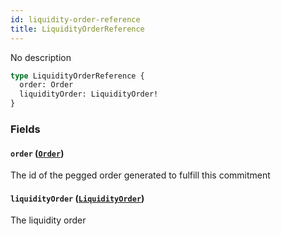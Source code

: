 ```yaml
---
id: liquidity-order-reference
title: LiquidityOrderReference
---
```



No description

```graphql
type LiquidityOrderReference {
  order: Order
  liquidityOrder: LiquidityOrder!
}
```


### Fields

#### `order` ([`Order`](/docs/testnet/graphql/objects/order))

The id of the pegged order generated to fulfill this commitment


#### `liquidityOrder` ([`LiquidityOrder`](/docs/testnet/graphql/objects/liquidity-order))

The liquidity order




